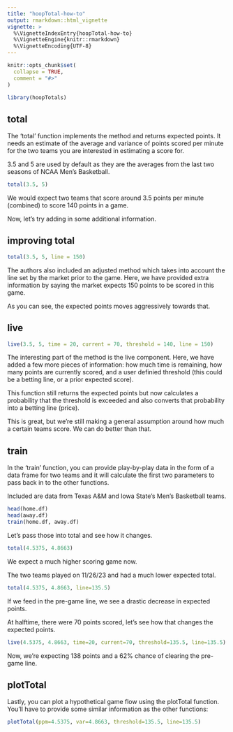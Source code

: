 ```yaml
---
title: "hoopTotal-how-to"
output: rmarkdown::html_vignette
vignette: >
  %\VignetteIndexEntry{hoopTotal-how-to}
  %\VignetteEngine{knitr::rmarkdown}
  %\VignetteEncoding{UTF-8}
---
```


```r
knitr::opts_chunk$set(
  collapse = TRUE,
  comment = "#>"
)
```

```r
library(hoopTotals)
```


## total

The 'total' function implements the method and returns expected points.
It needs an estimate of the average and variance of points scored per minute
for the two teams you are interested in estimating a score for.

3.5 and 5 are used by default as they are the averages from the last two seasons of NCAA Men's Basketball.

```r
total(3.5, 5)
```

We would expect two teams that score around 3.5 points per minute (combined) to score 140 points in a game.

Now, let's try adding in some additional information.


## improving total

```r
total(3.5, 5, line = 150)
```

The authors also included an adjusted method which takes into account the line set by the market
prior to the game. Here, we have provided extra information by saying the market expects
150 points to be scored in this game.

As you can see, the expected points moves aggressively towards that.


## live

```r
live(3.5, 5, time = 20, current = 70, threshold = 140, line = 150)
```

The interesting part of the method is the live component. Here, we have added a few
more pieces of information: how much time is remaining, how many points are currently scored,
and a user definied threshold (this could be a betting line, or a prior expected score).

This function still returns the expected points but now calculates a probability that
the threshold is exceeded and also converts that probability into a betting line (price).

This is great, but we're still making a general assumption around how much a certain teams score.
We can do better than that.


## train

In the 'train' function, you can provide play-by-play data in the form of a data frame for two teams
and it will calculate the first two parameters to pass back in to the other functions.

Included are data from Texas A&M and Iowa State's Men's Basketball teams.

```r
head(home.df)
head(away.df)
train(home.df, away.df)
```


Let's pass those into total and see how it changes.

```r
total(4.5375, 4.8663)
```

We expect a much higher scoring game now. 

The two teams played on 11/26/23 and had a much lower expected total.

```r
total(4.5375, 4.8663, line=135.5)
```

If we feed in the pre-game line, we see a drastic decrease in expected points.

At halftime, there were 70 points scored, let's see how that changes the expected points.

```r
live(4.5375, 4.8663, time=20, current=70, threshold=135.5, line=135.5)
```

Now, we're expecting 138 points and a 62% chance of clearing the pre-game line.


## plotTotal

Lastly, you can plot a hypothetical game flow using the plotTotal function. 
You'll have to provide some similar information as the other functions:

```r
plotTotal(ppm=4.5375, var=4.8663, threshold=135.5, line=135.5)
```
